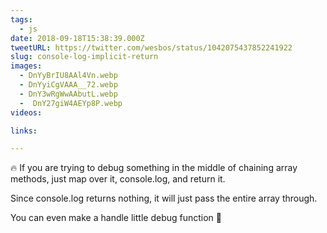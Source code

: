 ```yaml
---
tags:
  - js
date: 2018-09-18T15:38:39.000Z
tweetURL: https://twitter.com/wesbos/status/1042075437852241922
slug: console-log-implicit-return
images:
  - DnYyBrIU8AAl4Vn.webp
  - DnYyiCgVAAA__72.webp
  - DnY3wRgWwAAbutL.webp
  -  DnY27giW4AEYp8P.webp
videos:

links:

---
```

🔥 If you are trying to debug something in the middle of chaining array methods, just map over it, console.log, and return it.

Since console.log returns nothing, it will just pass the entire array through.

You can even make a handle little debug function 🐛
